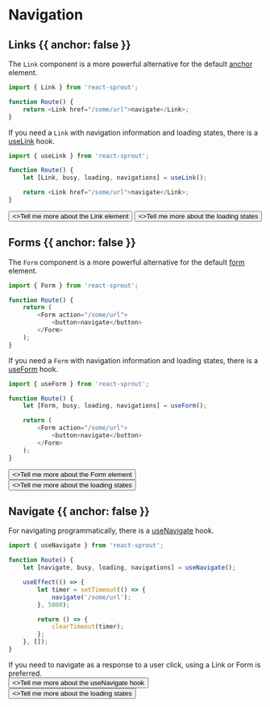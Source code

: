# Navigation

## Links {{ anchor: false }}

The `Link` component is a more powerful alternative for the default [anchor](https://developer.mozilla.org/en-US/docs/Web/HTML/Element/a) element.

```javascript
import { Link } from 'react-sprout';

function Route() {
	return <Link href="/some/url">navigate</Link>;
}
```

If you need a `Link` with navigation information and loading states, there is a [useLink](/hooks/use-link) hook.

```javascript
import { useLink } from 'react-sprout';

function Route() {
	let [Link, busy, loading, navigations] = useLink();

	return <Link href="/some/url">navigate</Link>;
}
```

<div className="not-prose flex flex-col items-start">
	<Button href="/components/link" variant="text" arrow="right">
		<>Tell me more about the Link element</>
	</Button>
	<Button href="/guides/loading-states" variant="text" arrow="right">
		<>Tell me more about the loading states</>
	</Button>
</div>

## Forms {{ anchor: false }}

The `Form` component is a more powerful alternative for the default [form](https://developer.mozilla.org/en-US/docs/Web/HTML/Element/form) element.

```javascript
import { Form } from 'react-sprout';

function Route() {
	return (
		<Form action="/some/url">
			<button>navigate</button>
		</Form>
	);
}
```

If you need a `Form` with navigation information and loading states, there is a [useForm](/hooks/use-form) hook.

```javascript
import { useForm } from 'react-sprout';

function Route() {
	let [Form, busy, loading, navigations] = useForm();

	return (
		<Form action="/some/url">
			<button>navigate</button>
		</Form>
	);
}
```

<div className="not-prose flex flex-col items-start">
	<Button href="/components/form" variant="text" arrow="right">
		<>Tell me more about the Form element</>
	</Button>
	<Button href="/guides/loading-states" variant="text" arrow="right">
		<>Tell me more about the loading states</>
	</Button>
</div>

## Navigate {{ anchor: false }}

For navigating programmatically, there is a [useNavigate](/hooks/use-navigate) hook.

```javascript
import { useNavigate } from 'react-sprout';

function Route() {
	let [navigate, busy, loading, navigations] = useNavigate();

	useEffect(() => {
		let timer = setTimeout(() => {
			navigate('/some/url');
		}, 5000);

		return () => {
			clearTimeout(timer);
		};
	}, []);
}
```

<Info>
	If you need to navigate as a response to a user click, using a Link or Form is
	preferred.
</Info>

<div className="not-prose flex flex-col items-start">
	<Button href="/hooks/use-navigate" variant="text" arrow="right">
		<>Tell me more about the useNavigate hook</>
	</Button>
	<Button href="/guides/loading-states" variant="text" arrow="right">
		<>Tell me more about the loading states</>
	</Button>
</div>
